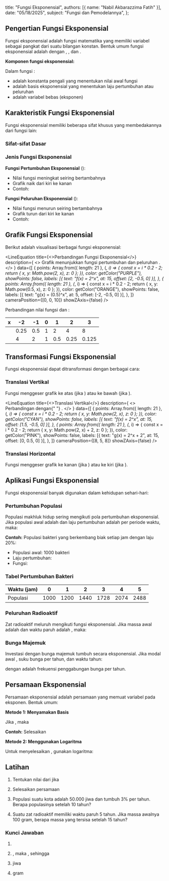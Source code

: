 
  title: "Fungsi Eksponensial",
  authors: [{ name: "Nabil Akbarazzima Fatih" }],
  date: "05/18/2025",
  subject: "Fungsi dan Pemodelannya",
};

## Pengertian Fungsi Eksponensial

Fungsi eksponensial adalah fungsi matematika yang memiliki variabel sebagai pangkat dari suatu bilangan konstan. Bentuk umum fungsi eksponensial adalah <InlineMath math="f(x) = a \cdot b^x" /> dengan <InlineMath math="a \neq 0" />, <InlineMath math="b > 0" />, dan <InlineMath math="b \neq 1" />.

**Komponen fungsi eksponensial:**

Dalam fungsi <InlineMath math="f(x) = a \cdot b^x" />:

- <InlineMath math="a" /> adalah konstanta pengali yang menentukan nilai awal fungsi
- <InlineMath math="b" /> adalah basis eksponensial yang menentukan laju pertumbuhan
  atau peluruhan
- <InlineMath math="x" /> adalah variabel bebas (eksponen)

## Karakteristik Fungsi Eksponensial

Fungsi eksponensial memiliki beberapa sifat khusus yang membedakannya dari fungsi lain:

### Sifat-sifat Dasar

<div className="flex flex-col gap-4">
  <BlockMath math="f(0) = a \cdot b^0 = a \cdot 1 = a" />
  <BlockMath math="f(x_1 + x_2) = a \cdot b^{x_1 + x_2} = a \cdot b^{x_1} \cdot b^{x_2}" />
  <BlockMath math="f(x_1 - x_2) = a \cdot b^{x_1 - x_2} = \frac{a \cdot b^{x_1}}{b^{x_2}}" />
</div>

### Jenis Fungsi Eksponensial

**Fungsi Pertumbuhan Eksponensial** (<InlineMath math="b > 1" />):

- Nilai fungsi meningkat seiring bertambahnya <InlineMath math="x" />
- Grafik naik dari kiri ke kanan
- Contoh: <InlineMath math="f(x) = 2^x" />

**Fungsi Peluruhan Eksponensial** (<InlineMath math="0 < b < 1" />):

- Nilai fungsi menurun seiring bertambahnya <InlineMath math="x" />
- Grafik turun dari kiri ke kanan
- Contoh: <InlineMath math="f(x) = (0.5)^x" />

## Grafik Fungsi Eksponensial

Berikut adalah visualisasi berbagai fungsi eksponensial:

<LineEquation
  title={<>Perbandingan Fungsi Eksponensial</>}
  description={
    <>
      Grafik menunjukkan fungsi pertumbuhan <InlineMath math="f(x) = 2^x" /> dan
      peluruhan <InlineMath math="g(x) = (0.5)^x" />.
    </>
  }
  data={[
    {
      points: Array.from({ length: 21 }, (_, i) => {
        const x = i * 0.2 - 2;
        return { x, y: Math.pow(2, x), z: 0 };
      }),
      color: getColor("PURPLE"),
      showPoints: false,
      labels: [{ text: "f(x) = 2^x", at: 15, offset: [2, -0.5, 0] }],
    },
    {
      points: Array.from({ length: 21 }, (_, i) => {
        const x = i * 0.2 - 2;
        return { x, y: Math.pow(0.5, x), z: 0 };
      }),
      color: getColor("ORANGE"),
      showPoints: false,
      labels: [{ text: "g(x) = (0.5)^x", at: 5, offset: [-2, -0.5, 0] }],
    },
  ]}
  cameraPosition={[0, 0, 10]}
  showZAxis={false}
/>

Perbandingan nilai fungsi <InlineMath math="f(x) = 2^x" /> dan <InlineMath math="g(x) = (0.5)^x" />:

| x                                    | -2   | -1  | 0   | 1   | 2    | 3     |
| ------------------------------------ | ---- | --- | --- | --- | ---- | ----- |
| <InlineMath math="f(x) = 2^x" />     | 0.25 | 0.5 | 1   | 2   | 4    | 8     |
| <InlineMath math="g(x) = (0.5)^x" /> | 4    | 2   | 1   | 0.5 | 0.25 | 0.125 |

## Transformasi Fungsi Eksponensial

Fungsi eksponensial dapat ditransformasi dengan berbagai cara:

### Translasi Vertikal

Fungsi <InlineMath math="f(x) = a \cdot b^x + c" /> menggeser grafik ke atas (jika <InlineMath math="c > 0" />) atau ke bawah (jika <InlineMath math="c < 0" />).

<LineEquation
  title={<>Translasi Vertikal</>}
  description={
    <>
      Perbandingan <InlineMath math="f(x) = 2^x" /> dengan{" "}
      <InlineMath math="g(x) = 2^x + 2" />.
    </>
  }
  data={[
    {
      points: Array.from({ length: 21 }, (_, i) => {
        const x = i * 0.2 - 2;
        return { x, y: Math.pow(2, x), z: 0 };
      }),
      color: getColor("CYAN"),
      showPoints: false,
      labels: [{ text: "f(x) = 2^x", at: 15, offset: [1.5, -0.5, 0] }],
    },
    {
      points: Array.from({ length: 21 }, (_, i) => {
        const x = i * 0.2 - 2;
        return { x, y: Math.pow(2, x) + 2, z: 0 };
      }),
      color: getColor("PINK"),
      showPoints: false,
      labels: [{ text: "g(x) = 2^x + 2", at: 15, offset: [0, 0.5, 0] }],
    },
  ]}
  cameraPosition={[8, 5, 8]}
  showZAxis={false}
/>

### Translasi Horizontal

Fungsi <InlineMath math="f(x) = a \cdot b^{x-h}" /> menggeser grafik ke kanan (jika <InlineMath math="h > 0" />) atau ke kiri (jika <InlineMath math="h < 0" />).

## Aplikasi Fungsi Eksponensial

Fungsi eksponensial banyak digunakan dalam kehidupan sehari-hari:

### Pertumbuhan Populasi

Populasi makhluk hidup sering mengikuti pola pertumbuhan eksponensial. Jika populasi awal adalah <InlineMath math="P_0" /> dan laju pertumbuhan adalah <InlineMath math="r" /> per periode waktu, maka:

<BlockMath math="P(t) = P_0 \cdot (1 + r)^t" />

**Contoh:** Populasi bakteri yang berkembang biak setiap jam dengan laju 20%:

- Populasi awal: 1000 bakteri
- Laju pertumbuhan: <InlineMath math="r = 0.2" />
- Fungsi: <InlineMath math="P(t) = 1000 \cdot (1.2)^t" />

### Tabel Pertumbuhan Bakteri

| Waktu (jam) | 0    | 1    | 2    | 3    | 4    | 5    |
| ----------- | ---- | ---- | ---- | ---- | ---- | ---- |
| Populasi    | 1000 | 1200 | 1440 | 1728 | 2074 | 2488 |

### Peluruhan Radioaktif

Zat radioaktif meluruh mengikuti fungsi eksponensial. Jika massa awal adalah <InlineMath math="M_0" /> dan waktu paruh adalah <InlineMath math="t_{1/2}" />, maka:

<BlockMath math="M(t) = M_0 \cdot \left(\frac{1}{2}\right)^{t/t_{1/2}}" />

### Bunga Majemuk

Investasi dengan bunga majemuk tumbuh secara eksponensial. Jika modal awal <InlineMath math="P" />, suku bunga <InlineMath math="r" /> per tahun, dan waktu <InlineMath math="t" /> tahun:

<BlockMath math="A = P \cdot \left(1 + \frac{r}{n}\right)^{nt}" />

dengan <InlineMath math="n" /> adalah frekuensi penggabungan bunga per tahun.

## Persamaan Eksponensial

Persamaan eksponensial adalah persamaan yang memuat variabel pada eksponen. Bentuk umum:

<BlockMath math="b^x = c" />

**Metode 1: Menyamakan Basis**

Jika <InlineMath math="b^{f(x)} = b^{g(x)}" />, maka <InlineMath math="f(x) = g(x)" />

**Contoh:** Selesaikan <InlineMath math="2^{x+1} = 8" />

<div className="flex flex-col gap-4">
  <BlockMath math="2^{x+1} = 8" />
  <BlockMath math="2^{x+1} = 2^3" />
  <BlockMath math="x + 1 = 3" />
  <BlockMath math="x = 2" />
</div>

**Metode 2: Menggunakan Logaritma**

Untuk menyelesaikan <InlineMath math="b^x = c" />, gunakan logaritma:

<BlockMath math="x = \log_b c = \frac{\log c}{\log b}" />

## Latihan

1. Tentukan nilai dari <InlineMath math="f(3)" /> jika <InlineMath math="f(x) = 5 \cdot 2^x" />

2. Selesaikan persamaan <InlineMath math="3^{2x-1} = 27" />

3. Populasi suatu kota adalah 50.000 jiwa dan tumbuh 3% per tahun. Berapa populasinya setelah 10 tahun?

4. Suatu zat radioaktif memiliki waktu paruh 5 tahun. Jika massa awalnya 100 gram, berapa massa yang tersisa setelah 15 tahun?

### Kunci Jawaban

1. <InlineMath math="f(3) = 5 \cdot 2^3 = 5 \cdot 8 = 40" />

2. <InlineMath math="3^{2x-1} = 27 = 3^3" />, maka <InlineMath math="2x - 1 = 3" />
   , sehingga <InlineMath math="x = 2" />

3. <InlineMath math="P(10) = 50000 \cdot (1.03)^{10} = 50000 \cdot 1.344 = 67.195" /> jiwa

4. <InlineMath math="M(15) = 100 \cdot \left(\frac{1}{2}\right)^{15/5} = 100 \cdot \left(\frac{1}{2}\right)^3 = 100 \cdot \frac{1}{8} = 12.5" /> gram
